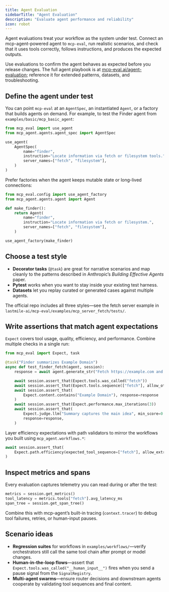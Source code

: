 ```yaml
---
title: Agent Evaluation
sidebarTitle: "Agent Evaluation"
description: "Evaluate agent performance and reliability"
icon: robot
---
```


Agent evaluations treat your workflow as the system under test. Connect an mcp-agent-powered agent to `mcp-eval`, run realistic scenarios, and check that it uses tools correctly, follows instructions, and produces the expected outputs.

<Info>
  Use evaluations to confirm the agent behaves as expected before you release changes.
</Info>

<Tip>
  The full agent playbook is at <a href="https://mcp-eval.ai/agent-evaluation">mcp-eval.ai/agent-evaluation</a>; reference it for extended patterns, datasets, and troubleshooting.
</Tip>

## Define the agent under test

You can point `mcp-eval` at an `AgentSpec`, an instantiated `Agent`, or a factory that builds agents on demand. For example, to test the Finder agent from `examples/basic/mcp_basic_agent`:

```python agent_under_test.py
from mcp_eval import use_agent
from mcp_agent.agents.agent_spec import AgentSpec

use_agent(
    AgentSpec(
        name="finder",
        instruction="Locate information via fetch or filesystem tools.",
        server_names=["fetch", "filesystem"],
    )
)
```

Prefer factories when the agent keeps mutable state or long-lived connections:

```python agent_factory.py
from mcp_eval.config import use_agent_factory
from mcp_agent.agents.agent import Agent

def make_finder():
    return Agent(
        name="finder",
        instruction="Locate information via fetch or filesystem.",
        server_names=["fetch", "filesystem"],
    )

use_agent_factory(make_finder)
```

## Choose a test style

- **Decorator tasks** (`@task`) are great for narrative scenarios and map cleanly to the patterns described in Anthropic’s *Building Effective Agents* paper.
- **Pytest** works when you want to stay inside your existing test harness.
- **Datasets** let you replay curated or generated cases against multiple agents.

The official repo includes all three styles—see the fetch server example in `lastmile-ai/mcp-eval/examples/mcp_server_fetch/tests/`.

## Write assertions that match agent expectations

`Expect` covers tool usage, quality, efficiency, and performance. Combine multiple checks in a single run:

```python agent_eval_test.py
from mcp_eval import Expect, task

@task("Finder summarizes Example Domain")
async def test_finder_fetch(agent, session):
    response = await agent.generate_str("Fetch https://example.com and summarize it.")

    await session.assert_that(Expect.tools.was_called("fetch"))
    await session.assert_that(Expect.tools.sequence(["fetch"], allow_other_calls=True))
    await session.assert_that(
        Expect.content.contains("Example Domain"), response=response
    )
    await session.assert_that(Expect.performance.max_iterations(3))
    await session.assert_that(
        Expect.judge.llm("Summary captures the main idea", min_score=0.8),
        response=response,
    )
```

Layer efficiency expectations with path validators to mirror the workflows you built using `mcp_agent.workflows.*`:

```python path_validation.py
await session.assert_that(
    Expect.path.efficiency(expected_tool_sequence=["fetch"], allow_extra_steps=1)
)
```

## Inspect metrics and spans

Every evaluation captures telemetry you can read during or after the test:

```python telemetry.py
metrics = session.get_metrics()
tool_latency = metrics.tools["fetch"].avg_latency_ms
span_tree = session.get_span_tree()
```

Combine this with mcp-agent’s built-in tracing (`context.tracer`) to debug tool failures, retries, or human-input pauses.

## Scenario ideas

- **Regression suites** for workflows in `examples/workflows/`—verify orchestrators still call the same tool chain after prompt or model changes.
- **Human-in-the-loop flows**—assert that `Expect.tools.was_called("__human_input__")` fires when you send a pause signal from the `SignalRegistry`.
- **Multi-agent swarms**—ensure router decisions and downstream agents cooperate by validating tool sequences and final content.

